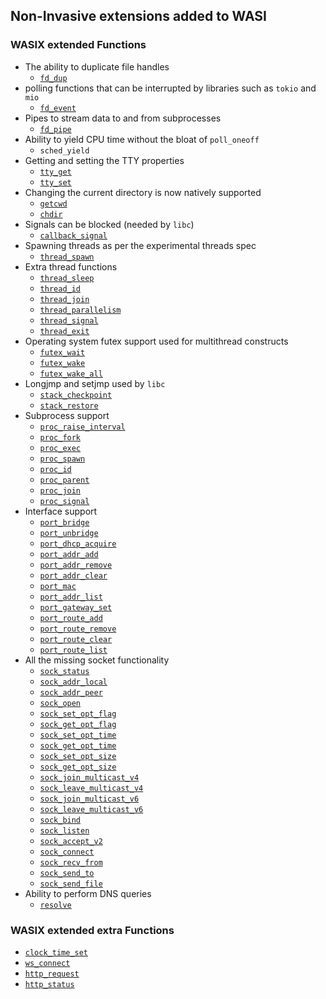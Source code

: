 ## Non-Invasive extensions added to WASI

### WASIX extended Functions

- The ability to duplicate file handles
  - [`fd_dup`](/docs/api-reference/wasix/fd_dup)
- polling functions that can be interrupted by libraries such as `tokio` and `mio`
  - [`fd_event`](/docs/api-reference/wasix/fd_event)
- Pipes to stream data to and from subprocesses
  - [`fd_pipe`](/docs/api-reference/wasix/fd_pipe)
- Ability to yield CPU time without the bloat of `poll_oneoff`
  - `sched_yield`
- Getting and setting the TTY properties
  - [`tty_get`](/docs/api-reference/wasix/tty_get)
  - [`tty_set`](/docs/api-reference/wasix/tty_set)
- Changing the current directory is now natively supported
  - [`getcwd`](/docs/api-reference/wasix/getcwd)
  - [`chdir`](/docs/api-reference/wasix/chdir)
- Signals can be blocked (needed by `libc`)
  - [`callback_signal`](/docs/api-reference/wasix/callback_signal)
- Spawning threads as per the experimental threads spec
  - [`thread_spawn`](/docs/api-reference/wasix/thread_spawn)
- Extra thread functions
  - [`thread_sleep`](/docs/api-reference/wasix/thread_sleep)
  - [`thread_id`](/docs/api-reference/wasix/thread_id)
  - [`thread_join`](/docs/api-reference/wasix/thread_join)
  - [`thread_parallelism`](/docs/api-reference/wasix/thread_parallelism)
  - [`thread_signal`](/docs/api-reference/wasix/thread_signal)
  - [`thread_exit`](/docs/api-reference/wasix/thread_exit)
- Operating system futex support used for multithread constructs
  - [`futex_wait`](/docs/api-reference/wasix/futex_wait)
  - [`futex_wake`](/docs/api-reference/wasix/futex_wake)
  - [`futex_wake_all`](/docs/api-reference/wasix/futex_wake_all)
- Longjmp and setjmp used by `libc`
  - [`stack_checkpoint`](/docs/api-reference/wasix/stack_checkpoint)
  - [`stack_restore`](/docs/api-reference/wasix/stack_restore)
- Subprocess support
  - [`proc_raise_interval`](/docs/api-reference/wasix/proc_raise_interval)
  - [`proc_fork`](/docs/api-reference/wasix/proc_fork)
  - [`proc_exec`](/docs/api-reference/wasix/proc_exec)
  - [`proc_spawn`](/docs/api-reference/wasix/proc_spawn)
  - [`proc_id`](/docs/api-reference/wasix/proc_id)
  - [`proc_parent`](/docs/api-reference/wasix/proc_parent)
  - [`proc_join`](/docs/api-reference/wasix/proc_join)
  - [`proc_signal`](/docs/api-reference/wasix/proc_signal)
- Interface support
  - [`port_bridge`](/docs/api-reference/wasix/port_bridge)
  - [`port_unbridge`](/docs/api-reference/wasix/port_unbridge)
  - [`port_dhcp_acquire`](/docs/api-reference/wasix/port_dhcp_acquire)
  - [`port_addr_add`](/docs/api-reference/wasix/port_addr_add)
  - [`port_addr_remove`](/docs/api-reference/wasix/port_addr_remove)
  - [`port_addr_clear`](/docs/api-reference/wasix/port_addr_clear)
  - [`port_mac`](/docs/api-reference/wasix/port_mac)
  - [`port_addr_list`](/docs/api-reference/wasix/port_addr_list)
  - [`port_gateway_set`](/docs/api-reference/wasix/port_gateway_set)
  - [`port_route_add`](/docs/api-reference/wasix/port_route_add)
  - [`port_route_remove`](/docs/api-reference/wasix/port_route_remove)
  - [`port_route_clear`](/docs/api-reference/wasix/port_route_clear)
  - [`port_route_list`](/docs/api-reference/wasix/port_route_list)
- All the missing socket functionality
  - [`sock_status`](/docs/api-reference/wasix/sock_status)
  - [`sock_addr_local`](/docs/api-reference/wasix/sock_addr_local)
  - [`sock_addr_peer`](/docs/api-reference/wasix/sock_addr_peer)
  - [`sock_open`](/docs/api-reference/wasix/sock_open)
  - [`sock_set_opt_flag`](/docs/api-reference/wasix/sock_set_opt_flag)
  - [`sock_get_opt_flag`](/docs/api-reference/wasix/sock_get_opt_flag)
  - [`sock_set_opt_time`](/docs/api-reference/wasix/sock_set_opt_time)
  - [`sock_get_opt_time`](/docs/api-reference/wasix/sock_get_opt_time)
  - [`sock_set_opt_size`](/docs/api-reference/wasix/sock_set_opt_size)
  - [`sock_get_opt_size`](/docs/api-reference/wasix/sock_get_opt_size)
  - [`sock_join_multicast_v4`](/docs/api-reference/wasix/sock_join_multicast_v4)
  - [`sock_leave_multicast_v4`](/docs/api-reference/wasix/sock_leave_multicast_v4)
  - [`sock_join_multicast_v6`](/docs/api-reference/wasix/sock_join_multicast_v6)
  - [`sock_leave_multicast_v6`](/docs/api-reference/wasix/sock_leave_multicast_v6)
  - [`sock_bind`](/docs/api-reference/wasix/sock_bind)
  - [`sock_listen`](/docs/api-reference/wasix/sock_listen)
  - [`sock_accept_v2`](/docs/api-reference/wasix/sock_accept_v2)
  - [`sock_connect`](/docs/api-reference/wasix/sock_connect)
  - [`sock_recv_from`](/docs/api-reference/wasix/sock_recv_from)
  - [`sock_send_to`](/docs/api-reference/wasix/sock_send_to)
  - [`sock_send_file`](/docs/api-reference/wasix/sock_send_file)
- Ability to perform DNS queries
  - [`resolve`](/docs/api-reference/wasix/resolve)

### WASIX extended extra Functions

- [`clock_time_set`](/docs/api-reference/wasix/clock_time_set)
- [`ws_connect`](/docs/api-reference/wasix/ws_connect)
- [`http_request`](/docs/api-reference/wasix/http_request)
- [`http_status`](/docs/api-reference/wasix/http_status)
